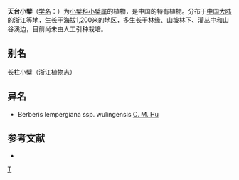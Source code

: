 {{Speciesbox 
| genus = Berberis
| species = lempergiana
| authority = Ahrendt
}}
'''天台小檗'''（[[学名|学名]]：{{lang|la|''Berberis lempergiana''}}）为[[小檗科|小檗科]][[小檗属|小檗属]]的植物，是中国的特有植物。分布于[[中国大陆|中国大陆]]的[[浙江|浙江]]等地，生长于海拔1,200米的地区，多生长于林缘、山坡林下、灌丛中和山谷溪边，目前尚未由人工引种栽培。

== 别名 ==
长柱小檗（浙江植物志）

== 异名 ==
* Berberis lempergiana ssp. wulingensis [[胡启明|C. M. Hu]]

== 参考文献 ==
<div class="references-small">
* {{cite web| url =http://www.bioinfo.cn/db05/KmzwSpecies.php?action=view&id=1822| title =天台小檗| work =《中国高等植物数据库全库》| publisher =中国科学院微生物研究所| author =昆明植物研究所| accessdate =2009-02-22| deadurl =yes| archiveurl =https://web.archive.org/web/20160305044411/http://www.bioinfo.cn/db05/KmzwSpecies.php?action=view&id=1822| archivedate =2016-03-05}}
</div>
{{Taxonbar|from=Q10939181}}

[[Category:小檗属|T]]